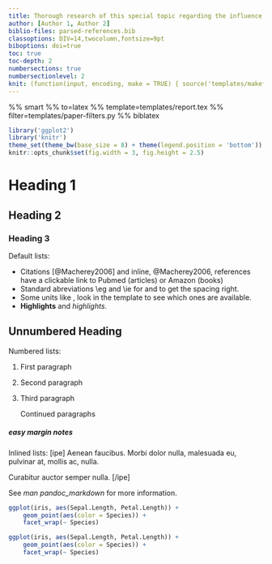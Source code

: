 ```yaml
---
title: Thorough research of this special topic regarding the influence of various factors
author: [Author 1, Author 2]
biblio-files: parsed-references.bib
classoptions: DIV=14,twocolumn,fontsize=9pt
biboptions: doi=true
toc: true
toc-depth: 2
numbersections: true
numbersectionlevel: 2
knit: (function(input, encoding, make = TRUE) { source('templates/makefile-renderer.R', local = TRUE) })
---
```


%% smart
%% to=latex
%% template=templates/report.tex
%% filter=templates/paper-filters.py
%% biblatex

```r
library('ggplot2')
library('knitr')
theme_set(theme_bw(base_size = 8) + theme(legend.position = 'bottom'))
knitr::opts_chunk$set(fig.width = 3, fig.height = 2.5)
```

# Heading 1

## Heading 2

### Heading 3

<!-- Comments -->
Default lists:

- Citations [@Macherey2006] and inline, \eg @Macherey2006, references have a clickable link to Pubmed (articles) or Amazon (books)
- Standard abreviations \\eg and \\ie for \eg and \ie to get the spacing right.
- Some units like \pps{900}, look in the template to see which ones are available.
- **Highlights** and *highlights*.

## Unnumbered Heading {-}

Numbered lists:

1.  First paragraph
2.  Second paragraph
3.  Third paragraph

    Continued paragraphs

##### easy margin notes
Inlined lists:
[ipe]
\item Aenean faucibus.
\item Morbi dolor nulla, malesuada eu, pulvinar at, mollis ac, nulla.
\item Curabitur auctor semper nulla.
[/ipe]

See *man pandoc_markdown* for more information.

```r
ggplot(iris, aes(Sepal.Length, Petal.Length)) +
    geom_point(aes(color = Species)) +
    facet_wrap(~ Species)
```

```r
ggplot(iris, aes(Sepal.Length, Petal.Length)) +
    geom_point(aes(color = Species)) +
    facet_wrap(~ Species)
```

<!-- vi: set spell spelllang=en linebreak et nolist showbreak=>\ \ \  : -->
